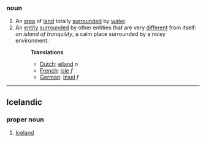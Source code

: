 ===noun===
# An [[area]] of [[land]] totally [[surround]]ed by [[water]].
# An [[entity]] [[surround]]ed by other entities that are very [[different]] from itself: ''an island of tranquility'', a calm place surrounded by a noisy environment.
#:'''Translations'''
#:*[[Dutch]]: [[eiland]] ''n''
#:*[[French]]: [[isle]] ''f''
#:*[[German]]: [[Insel]] ''f''

----

==Icelandic==
===proper noun===
#[[Iceland]]